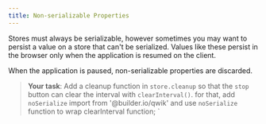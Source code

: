 ```yaml
---
title: Non-serializable Properties
---
```


Stores must always be serializable, however sometimes you may want to persist a value on a store that can't be serialized. Values like these persist in the browser only when the application is resumed on the client. 

When the application is paused, non-serializable properties are discarded.

> **Your task**: Add a cleanup function in `store.cleanup` so that the `stop` button can clear the interval with `clearInterval()`.
> for that, add `noSerialize` import from '@builder.io/qwik' and use `noSerialize` function to wrap clearInterval function;
> `
